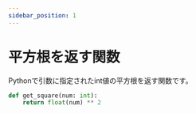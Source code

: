 ```yaml
---
sidebar_position: 1
---
```


# 平方根を返す関数

Pythonで引数に指定されたint値の平方根を返す関数です。

```python
def get_square(num: int):
    return float(num) ** 2
```